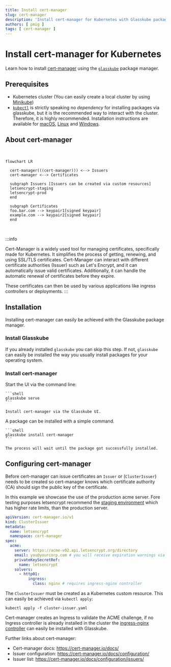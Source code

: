 ```yaml
---
title: Install cert-manager
slug: cert-manager
description: 'Install cert-manager for Kubernetes with Glasskube package manager including a GUI, CLI and automatic package updates'
authors: [ pmig ]
tags: [ cert-manager ]
---
```



# Install cert-manager for Kubernetes

Learn how to install [cert-manager](https://cert-manager.io/) using the [`glasskube`](https://github.com/glasskube/glasskube) package manager.

## Prerequisites

- Kubernetes cluster (You can easily create a local cluster by using [Minikube](https://minikube.sigs.k8s.io/docs/start/))
- [`kubectl`](https://kubernetes.io/docs/tasks/tools/) is strictly speaking no *dependency* for installing packages via glasskube,
but it is the recommended way to interact with the cluster. Therefore, it is highly recommended.
Installation instructions are available for
[macOS](https://kubernetes.io/docs/tasks/tools/install-kubectl-macos/),
[Linux](https://kubernetes.io/docs/tasks/tools/install-kubectl-linux/)
and [Windows](https://kubernetes.io/docs/tasks/tools/install-kubectl-windows/).

## About cert-manager

<br/>

```mermaid
flowchart LR

  cert-manager(((cert-manager))) <--> Issuers
  cert-manager <--> Certificates

  subgraph Issuers [Issuers can be created via custom resources]
  letsencrypt-staging
  letsencrypt-prod
  end

  subgraph Certificates
  foo.bar.com --> keypair1[signed keypair]
  example.com --> keypair2[signed keypair]
  end
```

<br/>

:::info

Cert-Manager is a widely used tool for managing certificates, specifically made for Kubernetes.
It simplifies the process of getting, renewing, and using SSL/TLS certificates.
Cert-Manager can interact with different certificate authorities (Issuer) such as Let's Encrypt,
and it can automatically issue valid certificates.
Additionally, it can handle the automatic renewal of certificates before they expire.

These certificates can then be used by various applications like ingress controllers or deployments.
:::


## Installation

Installing cert-manager can easily be achieved with the Glasskube package manager.

### Install Glasskube

If you already installed `glasskube` you can skip this step.
If not, `glasskube` can easily be installed the way you usually install packages for your operating system.

<Install/>

### Install cert-manager

<Tabs groupId="interface">
  <TabItem value="gui" label="GUI 🖥️">
    Start the UI via the command line:

    ```shell
    glasskube serve
    ```

    Install cert-manager via the Glasskube UI.
  </TabItem>
  <TabItem value="cli" label="CLI 🧑‍💻">
    A package can be installed with a simple command.

    ```shell
    glasskube install cert-manager
    ```

    The process will wait until the package got successfully installed.
  </TabItem>
</Tabs>

## Configuring cert-manager

Before cert-manager can issue certificates an `Issuer` or (`ClusterIssuer`) needs to be created so cert-manager knows which
certificate authority (CA) should sign the public key of the certificate.

In this example we showcase the use of the production acme server.
Fore testing purposes letsencrypt recommend the [staging environment](https://letsencrypt.org/docs/staging-environment/)
which has higher rate limits, than the production server.

```yaml title="cluster-issuer.yaml"
apiVersion: cert-manager.io/v1
kind: ClusterIssuer
metadata:
  name: letsencrypt
  namespace: cert-manager
spec:
  acme:
    server: https://acme-v02.api.letsencrypt.org/directory
    email: you@yourcorp.com # you will receive expiration warnings via this email
    privateKeySecretRef:
      name: letsencrypt
    solvers:
      - http01:
          ingress:
            class: nginx # requires ingress-nginx controller
```

The `ClusterIssuer` must be created as a Kubernetes custom resource. This can easily be achieved via `kubectl apply`:

```shell
kubectl apply -f cluster-issuer.yaml
```

Cert-manager creates an Ingress to validate the ACME challenge, if no Ingress controller is already installed in
the cluster the [ingress-nginx controller](./ingress-nginx) can easily be installed with Glasskube.

Further links about cert-manager:

 - Cert-manager docs: https://cert-manager.io/docs/
 - Issuer configuration: https://cert-manager.io/docs/configuration/
 - Issuer list: https://cert-manager.io/docs/configuration/issuers/

<GuidesDiscussion />
